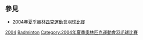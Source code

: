 {{NoteTA|G1=Sports}}

== 參見 ==
* [[2004年夏季奧林匹克運動會羽球比賽|2004年夏季奧林匹克運動會羽球比賽]]

[[Category:各年夏季奧林匹克運動會羽球運動員|2004]]
[[Category:2004年夏季奧林匹克運動會運動員|Badminton]]
[[Category:2004年夏季奧林匹克運動會羽毛球比賽|Category:2004年夏季奧林匹克運動會羽毛球比賽]]